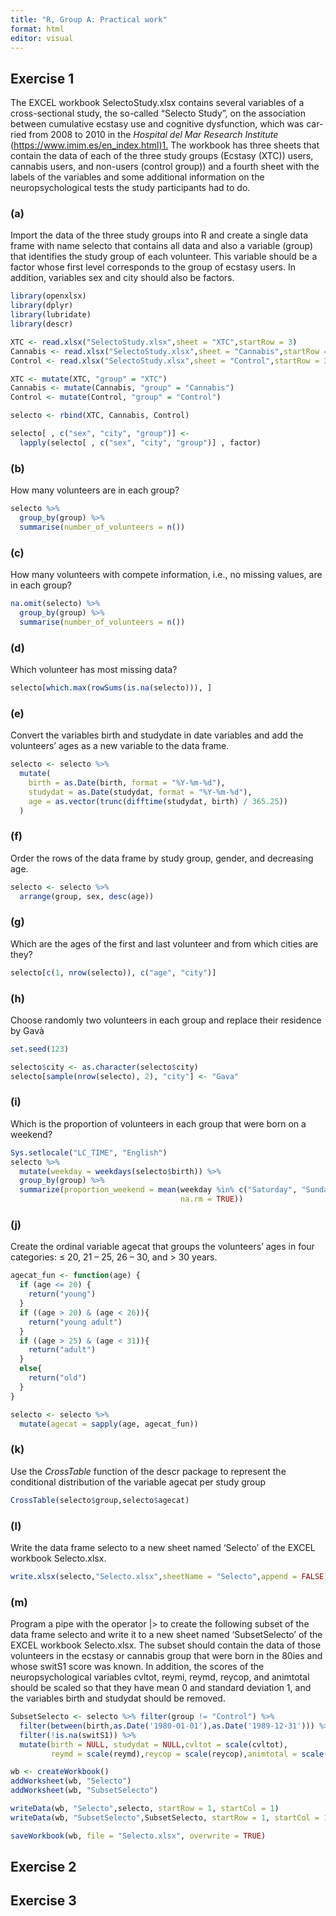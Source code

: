 ---
title: "R, Group A: Practical work"
format: html
editor: visual
---

## Exercise 1

The EXCEL workbook SelectoStudy.xlsx contains several variables of a cross-sectional study, the so-called "Selecto Study", on the association between cumulative ecstasy use and cognitive dysfunction, which was car- ried from 2008 to 2010 in the *Hospital del Mar Research Institute* (<https://www.imim.es/en_index.html)1.> The workbook has three sheets that contain the data of each of the three study groups (Ecstasy (XTC)) users, cannabis users, and non-users (control group)) and a fourth sheet with the labels of the variables and some additional information on the neuropsychological tests the study participants had to do.

### (a)

Import the data of the three study groups into R and create a single data frame with name selecto that contains all data and also a variable (group) that identifies the study group of each volunteer. This variable should be a factor whose first level corresponds to the group of ecstasy users. In addition, variables sex and city should also be factors.

```{r}
library(openxlsx)
library(dplyr)
library(lubridate)
library(descr)
```

```{r}
XTC <- read.xlsx("SelectoStudy.xlsx",sheet = "XTC",startRow = 3)
Cannabis <- read.xlsx("SelectoStudy.xlsx",sheet = "Cannabis",startRow = 3)
Control <- read.xlsx("SelectoStudy.xlsx",sheet = "Control",startRow = 3)

XTC <- mutate(XTC, "group" = "XTC")
Cannabis <- mutate(Cannabis, "group" = "Cannabis")
Control <- mutate(Control, "group" = "Control")

selecto <- rbind(XTC, Cannabis, Control)

selecto[ , c("sex", "city", "group")] <- 
  lapply(selecto[ , c("sex", "city", "group")] , factor)

```

### (b)

How many volunteers are in each group?

```{r}
selecto %>%
  group_by(group) %>%
  summarise(number_of_volunteers = n())
```

### (c)

How many volunteers with compete information, i.e., no missing values, are in each group?

```{r}
na.omit(selecto) %>%
  group_by(group) %>%
  summarise(number_of_volunteers = n())

```

### (d)

Which volunteer has most missing data?

```{r}
selecto[which.max(rowSums(is.na(selecto))), ]
```

### (e)

Convert the variables birth and studydate in date variables and add the volunteers' ages as a new variable to the data frame.

```{r}
selecto <- selecto %>%
  mutate(
    birth = as.Date(birth, format = "%Y-%m-%d"),
    studydat = as.Date(studydat, format = "%Y-%m-%d"),
    age = as.vector(trunc(difftime(studydat, birth) / 365.25))
  )

```

### (f)

Order the rows of the data frame by study group, gender, and decreasing age.

```{r}
selecto <- selecto %>%
  arrange(group, sex, desc(age))
```

### (g)

Which are the ages of the first and last volunteer and from which cities are they?

```{r}
selecto[c(1, nrow(selecto)), c("age", "city")]
```

### (h)

Choose randomly two volunteers in each group and replace their residence by Gavà

```{r}
set.seed(123)

selecto$city <- as.character(selecto$city)
selecto[sample(nrow(selecto), 2), "city"] <- "Gava"

```

### (i)

Which is the proportion of volunteers in each group that were born on a weekend?

```{r}
Sys.setlocale("LC_TIME", "English")
selecto %>%
  mutate(weekday = weekdays(selecto$birth)) %>%
  group_by(group) %>%
  summarize(proportion_weekend = mean(weekday %in% c("Saturday", "Sunday"), 
                                      na.rm = TRUE))
```

### (j)

Create the ordinal variable agecat that groups the volunteers' ages in four categories: ≤ 20, 21 -- 25, 26 -- 30, and \> 30 years.

```{r}
agecat_fun <- function(age) {
  if (age <= 20) {
    return("young")
  }
  if ((age > 20) & (age < 26)){
    return("young adult")
  }
  if ((age > 25) & (age < 31)){
    return("adult")
  }
  else{
    return("old")
  }
}

selecto <- selecto %>%
  mutate(agecat = sapply(age, agecat_fun))
```

### (k)

Use the *CrossTable* function of the descr package to represent the conditional distribution of the variable agecat per study group

```{r}
CrossTable(selecto$group,selecto$agecat)
```

### (l)

Write the data frame selecto to a new sheet named 'Selecto' of the EXCEL workbook Selecto.xlsx.

```{r}
write.xlsx(selecto,"Selecto.xlsx",sheetName = "Selecto",append = FALSE)
```

### (m)

Program a pipe with the operator \|\> to create the following subset of the data frame selecto and write it to a new sheet named 'SubsetSelecto' of the EXCEL workbook Selecto.xlsx. The subset should contain the data of those volunteers in the ecstasy or cannabis group that were born in the 80ies and whose switS1 score was known. In addition, the scores of the neuropsychological variables cvltot, reymi, reymd, reycop, and animtotal should be scaled so that they have mean 0 and standard deviation 1, and the variables birth and studydat should be removed.

```{r}
SubsetSelecto <- selecto %>% filter(group != "Control") %>% 
  filter(between(birth,as.Date('1980-01-01'),as.Date('1989-12-31'))) %>%
  filter(!is.na(switS1)) %>%
  mutate(birth = NULL, studydat = NULL,cvltot = scale(cvltot),
         reymd = scale(reymd),reycop = scale(reycop),animtotal = scale(animtotal))

wb <- createWorkbook()
addWorksheet(wb, "Selecto")
addWorksheet(wb, "SubsetSelecto")

writeData(wb, "Selecto",selecto, startRow = 1, startCol = 1)
writeData(wb, "SubsetSelecto",SubsetSelecto, startRow = 1, startCol = 1)

saveWorkbook(wb, file = "Selecto.xlsx", overwrite = TRUE)
```

## Exercise 2

## Exercise 3
